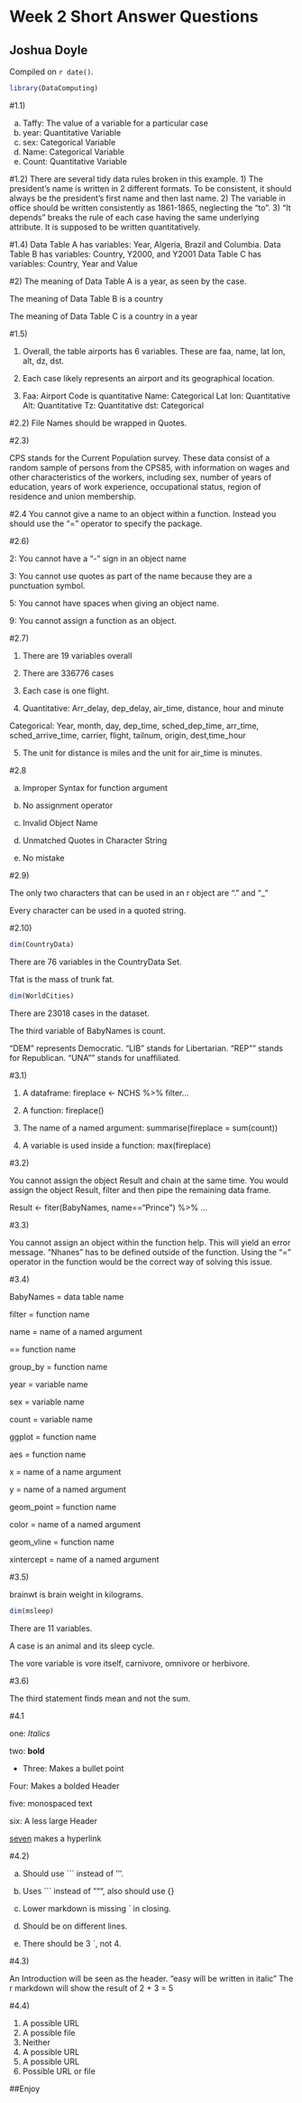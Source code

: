 # Week 2 Short Answer Questions

## Joshua Doyle 

<!-- leave this material as is -->
Compiled on `r date()`.

```r
library(DataComputing)
```
<!-- put your content after this line -->

#1.1) 

a) Taffy: The value of a variable for a particular case 
b) year: Quantitative Variable 
c) sex: Categorical Variable 
d) Name: Categorical Variable 
e) Count: Quantitative Variable 

#1.2)
There are several tidy data rules broken in this example. 1) The president's name is written in 2 different formats. To be consistent, it should always be the president's first name and then last name. 2) The variable in office should be written consistently as 1861-1865, neglecting the "to". 3) "It depends" breaks the rule of each case having the same underlying attribute. It is supposed to be written quantitatively.   


#1.4)
Data Table A has variables: Year, Algeria, Brazil and Columbia. 
Data Table B has variables: Country, Y2000, and Y2001
Data Table C has variables: Country, Year and Value

#2)
The meaning of Data Table A is a year, as seen by the case.

The meaning of Data Table B is a country

The meaning of Data Table C is a country in a year 


#1.5) 

1) Overall, the table airports has 6 variables. These are faa, name, lat lon, alt, dz, dst. 

2) Each case likely represents an airport and its geographical location. 

3) 
Faa: Airport Code is quantitative
Name: Categorical
Lat lon: Quantitative
Alt: Quantitative
Tz: Quantitative
dst: Categorical 


#2.2) 
File Names should be wrapped in Quotes.  

#2.3)

CPS stands for the Current Population survey. These data consist of a random sample of persons from the CPS85, with information on wages and other characteristics of the workers, including sex, number of years of education, years of work experience, occupational status, region of residence and union membership. 

#2.4
You cannot give a name to an object within a function. Instead you should use the "=" operator to specify the package.  

#2.6)

2: You cannot have a "-" sign in an object name

3: You cannot use quotes as part of the name because they are a punctuation symbol.

5: You cannot have spaces when giving an object name. 

9: You cannot assign a function as an object.

#2.7) 

1) There are 19 variables overall

2) There are 336776 cases

3) Each case is one flight. 

4)  
Quantitative: Arr_delay, dep_delay, air_time, distance, hour and minute

Categorical: Year, month, day, dep_time, sched_dep_time, arr_time, sched_arrive_time, carrier, flight, tailnum, origin, dest,time_hour

5) The unit for distance is miles and the unit for air_time is minutes. 

#2.8

a) Improper Syntax for function argument

b) No assignment operator

c) Invalid Object Name 

d) Unmatched Quotes in Character String 

e) No mistake

#2.9) 

The only two characters that can be used in an r object are "." and "_"

Every character can be used in a quoted string. 

#2.10) 

```r
dim(CountryData)
```

There are 76 variables in the CountryData Set. 

Tfat is the mass of trunk fat. 

```r
dim(WorldCities)
```

There are 23018 cases in the dataset. 

The third variable of BabyNames is count. 

"DEM" represents Democratic. "LIB" stands for Libertarian. "REP"" stands for Republican. "UNA"" stands for unaffiliated.

#3.1) 

1) 
A dataframe: 
fireplace <-
  NCHS %>%
  filter...

2) 
A function: fireplace()

3) 
The name of a named argument: summarise(fireplace = sum(count))

4)
A variable is used inside a function: max(fireplace)

#3.2)

You cannot assign the object Result and chain at the same time. You would assign the object Result, filter and then pipe the remaining data frame.

Result <-
  fiter(BabyNames, name=="Prince") %>%
  ...

#3.3) 

You cannot assign an object within the function help. This will yield an error message. "Nhanes" has to be defined outside of the function. Using the "=" operator in the function would be the correct way of solving this issue. 

#3.4) 

BabyNames = data table name 

filter = function name 

name = name of a named argument 

== function name 

group_by = function name 

year = variable name 

sex = variable name 

count = variable name  

ggplot = function name 

aes = function name

x = name of a name argument  

y = name of a named argument 

geom_point = function name 

color = name of a named argument  

geom_vline = function name 

xintercept = name of a named argument 


#3.5) 

brainwt is brain weight in kilograms. 

```r
dim(msleep)
```

There are 11 variables. 

A case is an animal and its sleep cycle.

The vore variable is vore itself, carnivore, omnivore or herbivore. 
 
#3.6)

The third statement finds mean and not the sum. 


#4.1

one: *Italics*

two: **bold**

* Three: Makes a bullet point 

Four: Makes a bolded Header

five: monospaced text

six: A less large Header

[seven](http://tiny.cc/dcf/index.html) makes a hyperlink


#4.2)

a) Should use ``` instead of '''.

b) Uses ``` instead of """, also should use {} 

c) Lower markdown is missing ` in closing.

d) Should be on different lines.

e) There should be 3 `, not 4. 

#4.3)

An Introduction will be seen as the header. 
"easy will be written in italic"
The r markdown will show the result of 2 + 3 = 5

#4.4)

1) A possible URL
2) A possible file 
3) Neither
4) A possible URL
5) A possible URL
6) Possible URL or file

##Enjoy 
